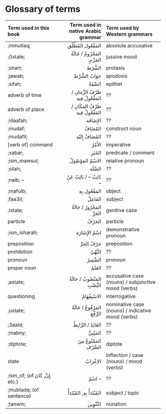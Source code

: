 # Glossary of terms

|Term used in this book | Term used in native Arabic grammar| Term used by Western grammars|
|:------|----:|:------|
|;mmutlaq; |[المَفْعُول المُطْلَق]{.ar} | absolute accusative |
|;0state; | [المَجْزُومُ]{.ar} / [حَالَةُ الجَزْمِ]{.ar}| jussive mood |
|;shart; | [الشَّرْط]{.ar} | protasis |
|;jawab; | [جَوَابُ الشَّرْط]{.ar} | apodosis |
|;sifah; |[الصِّفَةُ]{.ar} | epithet |
|adverb of time  |[ظَرْفُ الزَّمَانِ]{.ar} / [المَفْعُولُ فِيهِ]{.ar} | ?? |
|adverb of place |[ظَرْفُ المَكَانِ]{.ar} / [المَفْعُولُ فِيهِ]{.ar} | ?? |
|;idaafah; |[الإِضَافَة]{.ar} | ?? |
|;mudaf; |[المُضَافُ]{.ar} | construct noun |
|;mudafil; |[المُضَافُ إِلَيْهِ]{.ar} | ?? |
|[verb of] command | [الأَمْرُ]{.ar} | imperative |
|;xabar; |[الخَبَر]{.ar} | predicate / comment |
|;ism_mawsul; |[الاسْمُ المَوْصُولُ]{.ar} | relative pronoun |
|;silah; |[الصِّلَة]{.ar} | ?? |
|;naib; -- |[نَائِبُ --]{.ar} / [نَائِبٌ عَنْ --]{.ar} | ?? |
|;mafulb; |[المَفْعُول بِهِ]{.ar} | object |
|;faa3il; |[الفَاعِلُ]{.ar} | subject |
|;istate; | [المَجْرُورُ]{.ar} / [حَالَةُ الجَرِّ]{.ar}| genitive case |
|particle|[الحَرْفُ]{.ar} | particle |
|;ism_isharah;|[اسْمُ الإِشَارَةِ]{.ar} | demonstrative pronoun |
|preposition|[حَرْفُ الجَرِّ]{.ar} | preposition |
|prohibition|[النَّهْيُ]{.ar} | ?? |
|pronoun|[الضَّمِيرُ]{.ar} | pronoun |
|proper noun|[العَلَمُ]{.ar} | ?? |
|;astate; | [المَنْصُوبُ]{.ar} / [حَالَةُ النَّصْبِ]{.ar}| accusative case (nouns) / subjunctive mood (verbs) |
|questioning|[الاسْتِفْهَامُ]{.ar} | interrogative |
|;ustate; | [المَرْفُوعُ]{.ar} / [حَالَةُ الرَّفْعِ]{.ar}| nominative case (nouns) / indicative mood (verbs) |
|;3aaid; | [العَائِدُ]{.ar} / [الرَّابِطُ]{.ar} | ?? |
|;mabny;|[المَيْنِيُّ]{.ar} | ?? |
|;diptote;|[المَمْنُوعُ مِنَ الصَّرْفِ]{.ar} | diptote |
|state | [الإعْرَابُ]{.ar} | inflection / case (nouns) / mood (verbs) |
|;ism_of; (of [إِنَّ]{.ar}, [كَانَ]{.ar}, etc.) |[اسْمُ --]{.ar} | ?? |
|;mubtada; (of sentence) |[المُبْتَدَأُ بِهِ]{.ar}, [المُبْتَدَأُ]{.ar} | subject / topic |
|;tanwin; |[التَّنْوِين]{.ar} | nunation |


